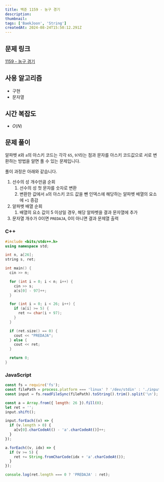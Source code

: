 ```yaml
---
title: 백준 1159 - 농구 경기
description:
thumbnail:
tags: ['BaekJoon', 'String']
createdAt: 2024-08-24T15:50:12.291Z
---
```


## 문제 링크

[1159 - 농구 경기](https://www.acmicpc.net/problem/1159)

## 사용 알고리즘

- 구현
- 문자열

## 시간 복잡도

- $O(N)$

## 문제 풀이

알파벳 `A`와 `a`의 아스키 코드는 각각 `65`, `97`라는 점과 문자를 아스키 코드값으로 서로 변환하는 방법을 알면 풀 수 있는 문제입니다.

풀이 과정은 아래와 같습니다.

1. 선수의 성 개수만큼 순회
   1. 선수의 성 첫 문자를 숫자로 변환
   2. 변환한 값에서 `a`의 아스키 코드 값을 뺀 인덱스에 해당하는 알파벳 배열의 요소에 `+1` 증감
2. 알파벳 배열 순회
   1. 배열의 요소 값이 5 이상일 경우, 해당 알파벳을 결과 문자열에 추가
3. 문자열 개수가 0이면 `PREDAJA`, 0이 아니면 결과 문제열 출력

### C++

```c++ title="C++"
#include <bits/stdc++.h>
using namespace std;

int n, a[26];
string s, ret;

int main() {
  cin >> n;

  for (int i = 0; i < n; i++) {
    cin >> s;
    a[s[0] - 97]++;
  }

  for (int i = 0; i < 26; i++) {
    if (a[i] >= 5) {
      ret += char(i + 97);
    }
  }

  if (ret.size() == 0) {
    cout << "PREDAJA";
  } else {
    cout << ret;
  }

  return 0;
}
```

### JavaScript

```js title="JavaScript"
const fs = require('fs');
const filePath = process.platform === 'linux' ? '/dev/stdin' : './input.txt';
const input = fs.readFileSync(filePath).toString().trim().split('\n');

const a = Array.from({ length: 26 }).fill(0);
let ret = '';
input.shift();

input.forEach((v) => {
  if (v.length > 0) {
    a[v[0].charCodeAt() - 'a'.charCodeAt()]++;
  }
});

a.forEach((v, idx) => {
  if (v >= 5) {
    ret += String.fromCharCode(idx + 'a'.charCodeAt());
  }
});

console.log(ret.length === 0 ? 'PREDAJA' : ret);
```
